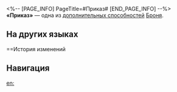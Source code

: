 <%-- [PAGE_INFO]
PageTitle=#Приказ#
[END_PAGE_INFO] --%>
{{Навык Инфобокс
|Название         = Приказ
|Изображение      = След Приказ.png
|Персонаж         = Броня
|Тип              = Доп. способность
|Возвышение       = 2
|Длительность     = 
|Описание         = Крит. шанс базовой атаки повышается до 100%.
|Свойство1        = 
|Масштабирование1 = 
}}
'''«Приказ»''' — одна из [[дополнительная способность|дополнительных способностей]] [[Броня]].

==На других языках==
{{На других языках
|en   = Command
|zhs  = 号令
|zht  = 號令
|ja   = {{Rubi|号令|ごうれい}}
|ko   = 호령
|es   = Orden
|fr   = Commandement
|ru   = Приказ
|th   = Command
|vi   = Hiệu Lệnh
|de   = Kommando
|id   = Command
|pt   = Comando
}}

==История изменений
{{История изменений|3.5}}

==Навигация==
{{Навык Навбокс|Броня}}

[[en:]]